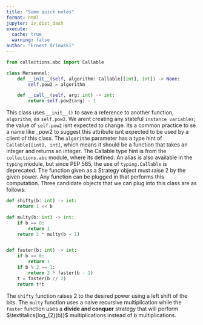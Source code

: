 ```yaml
---
title: "Some quick notes"
format: html
jupyter: iv_dist_dash
execute:
  cache: true
  warning: false
author: "Ernest Orlowski"
---
```


```python
from collections.abc import Callable

class Mersennel:
    def __init__(self, algorithm: Callable[[int], int]) -> None:
        self.pow2 = algorithm

    def __call__(self, arg: int) -> int:
        return self.pow2(arg) - 1
```

This class uses `__init__()` to save a reference to another function, `algorithm`, as `self.pow2`.
We arent creating any stateful `instance variables`; the value of `self.pow2` isnt expected to change. Its a common practice to se a name like _pow2 to suggest this attribute isnt expected to be used by a client of this class. The `algorithm` parameter has a type hint of `Callable[[int], int]`, which means it should be a function that takes an integer and returns an integer. The Callable type hint is from the `collections.abc` module, where its defined. An alias is also available in the `typing` module, but since PEP 585, the use of `typing.Callable` is deprecated. The function given as a Strategy object must raise 2 by the given power. Any function can be plugged in that performs this computation. Three candidate objects that we can plug into this class are as follows:

```python
def shifty(b: int) -> int:
    return 1 << b

def multy(b: int) -> int:
    if b == 0:
        return 1
    return 2 * multy(b - 1)


def faster(b: int) -> int:
    if b == 0:
        return 1
    if b % 2 == 1:
        return 2 * faster(b - 1)
    t = faster(b // 2)
    return t*t
```
The `shifty` function raises 2 to the desired power using a left shift of the bits. The `multy` function
uses a naive recursive multiplication while the `faster` function uses a **divide and conquer** strategy
that will perform $\textitalics{log_{2}(b)}$ multiplications instead of $b$ multiplications.